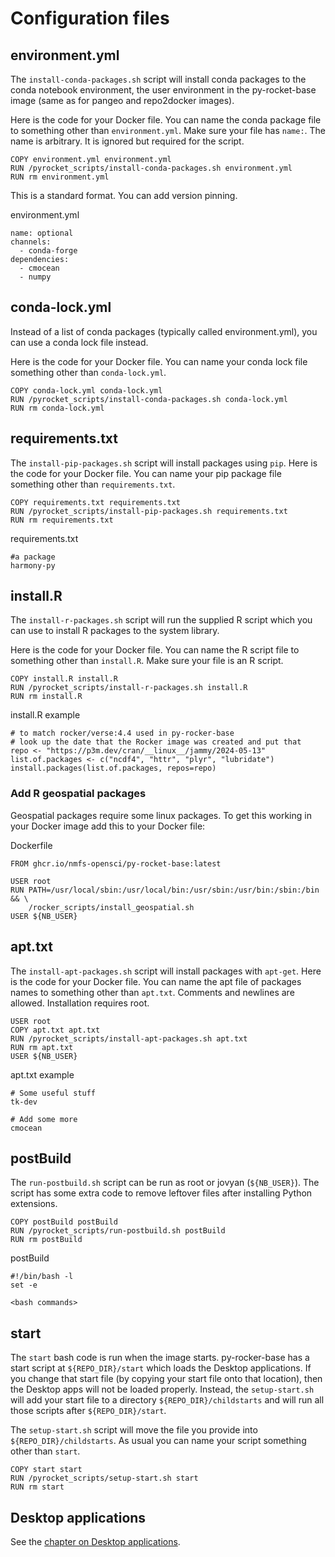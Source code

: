 # Configuration files

## environment.yml

The `install-conda-packages.sh` script will install conda packages to the conda notebook environment, the user environment in the py-rocket-base image (same as for pangeo and repo2docker images). 

Here is the code for your Docker file. You can name the conda package file to something other than `environment.yml`. Make sure your file has `name:`. The name is arbitrary. It is ignored but required for the script.

```
COPY environment.yml environment.yml
RUN /pyrocket_scripts/install-conda-packages.sh environment.yml
RUN rm environment.yml
```

This is a standard format. You can add version pinning.

environment.yml
```
name: optional
channels:
  - conda-forge
dependencies:
  - cmocean
  - numpy
```

## conda-lock.yml

Instead of a list of conda packages (typically called environment.yml), you can use a conda lock file instead.

Here is the code for your Docker file. You can name your conda lock file something other than `conda-lock.yml`.

```
COPY conda-lock.yml conda-lock.yml
RUN /pyrocket_scripts/install-conda-packages.sh conda-lock.yml
RUN rm conda-lock.yml
```

## requirements.txt

The `install-pip-packages.sh` script will install packages using `pip`.  Here is the code for your Docker file. You can name your pip package file something other than `requirements.txt`.

```
COPY requirements.txt requirements.txt
RUN /pyrocket_scripts/install-pip-packages.sh requirements.txt
RUN rm requirements.txt
```

requirements.txt
```
#a package
harmony-py

```

## install.R

The `install-r-packages.sh` script will run the supplied R script which you can use to install R packages to the system library. 

Here is the code for your Docker file. You can name the R script file to something other than `install.R`. Make sure your file is an R script.

```
COPY install.R install.R
RUN /pyrocket_scripts/install-r-packages.sh install.R
RUN rm install.R
```

install.R example
```
# to match rocker/verse:4.4 used in py-rocker-base
# look up the date that the Rocker image was created and put that
repo <- "https://p3m.dev/cran/__linux__/jammy/2024-05-13"
list.of.packages <- c("ncdf4", "httr", "plyr", "lubridate")
install.packages(list.of.packages, repos=repo)
```

### Add R geospatial packages

Geospatial packages require some linux packages. To get this working in your Docker image add this to your Docker file:

Dockerfile
```
FROM ghcr.io/nmfs-opensci/py-rocket-base:latest

USER root
RUN PATH=/usr/local/sbin:/usr/local/bin:/usr/sbin:/usr/bin:/sbin:/bin && \
    /rocker_scripts/install_geospatial.sh
USER ${NB_USER}
```

## apt.txt

The `install-apt-packages.sh` script will install packages with `apt-get`. Here is the code for your Docker file. You can name the apt file of packages names to something other than `apt.txt`. Comments and newlines are allowed. Installation requires root.

```
USER root
COPY apt.txt apt.txt
RUN /pyrocket_scripts/install-apt-packages.sh apt.txt
RUN rm apt.txt
USER ${NB_USER}
```

apt.txt example
```
# Some useful stuff
tk-dev

# Add some more
cmocean
```

## postBuild

The `run-postbuild.sh` script can be run as root or jovyan (`${NB_USER}`). The script has some extra code to remove leftover files after installing Python extensions.

```
COPY postBuild postBuild
RUN /pyrocket_scripts/run-postbuild.sh postBuild
RUN rm postBuild
```

postBuild
```
#!/bin/bash -l
set -e

<bash commands>
```

## start

The `start` bash code is run when the image starts. py-rocker-base has a start script at `${REPO_DIR}/start` which loads the Desktop applications. If you change that start file (by copying your start file onto that location), then the Desktop apps will not be loaded properly. Instead, the `setup-start.sh` will add your start file to a directory `${REPO_DIR}/childstarts` and will run all those scripts after `${REPO_DIR}/start`.

The `setup-start.sh` script will move the file you provide into `${REPO_DIR}/childstarts`. As usual you can name your script something other than `start`.

```
COPY start start
RUN /pyrocket_scripts/setup-start.sh start
RUN rm start
```

## Desktop applications

See the [chapter on Desktop applications](desktop.html). 
